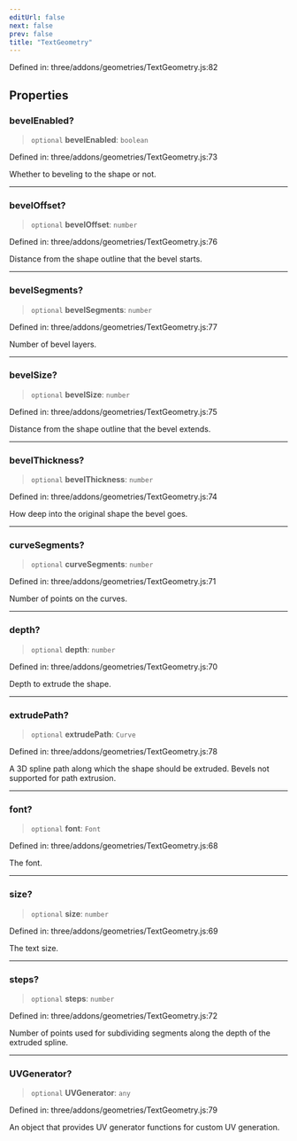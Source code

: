 ```yaml
---
editUrl: false
next: false
prev: false
title: "TextGeometry"
---
```


Defined in: three/addons/geometries/TextGeometry.js:82

## Properties

### bevelEnabled?

> `optional` **bevelEnabled**: `boolean`

Defined in: three/addons/geometries/TextGeometry.js:73

Whether to beveling to the shape or not.

***

### bevelOffset?

> `optional` **bevelOffset**: `number`

Defined in: three/addons/geometries/TextGeometry.js:76

Distance from the shape outline that the bevel starts.

***

### bevelSegments?

> `optional` **bevelSegments**: `number`

Defined in: three/addons/geometries/TextGeometry.js:77

Number of bevel layers.

***

### bevelSize?

> `optional` **bevelSize**: `number`

Defined in: three/addons/geometries/TextGeometry.js:75

Distance from the shape outline that the bevel extends.

***

### bevelThickness?

> `optional` **bevelThickness**: `number`

Defined in: three/addons/geometries/TextGeometry.js:74

How deep into the original shape the bevel goes.

***

### curveSegments?

> `optional` **curveSegments**: `number`

Defined in: three/addons/geometries/TextGeometry.js:71

Number of points on the curves.

***

### depth?

> `optional` **depth**: `number`

Defined in: three/addons/geometries/TextGeometry.js:70

Depth to extrude the shape.

***

### extrudePath?

> `optional` **extrudePath**: `Curve`

Defined in: three/addons/geometries/TextGeometry.js:78

A 3D spline path along which the shape should be extruded. Bevels not supported for path extrusion.

***

### font?

> `optional` **font**: `Font`

Defined in: three/addons/geometries/TextGeometry.js:68

The font.

***

### size?

> `optional` **size**: `number`

Defined in: three/addons/geometries/TextGeometry.js:69

The text size.

***

### steps?

> `optional` **steps**: `number`

Defined in: three/addons/geometries/TextGeometry.js:72

Number of points used for subdividing segments along the depth of the extruded spline.

***

### UVGenerator?

> `optional` **UVGenerator**: `any`

Defined in: three/addons/geometries/TextGeometry.js:79

An object that provides UV generator functions for custom UV generation.
